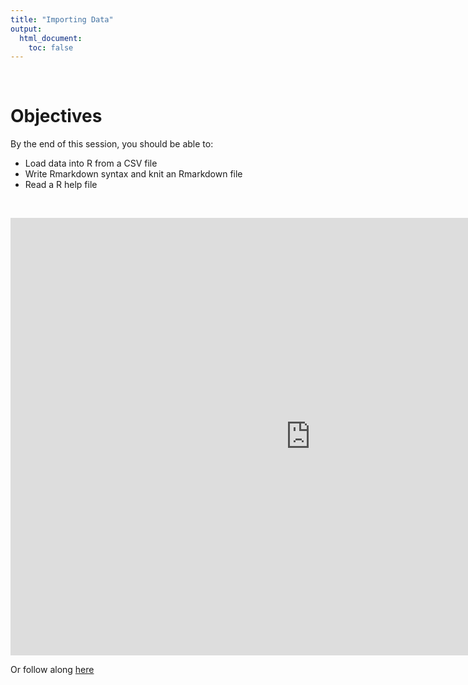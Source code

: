 ```yaml
---
title: "Importing Data"
output:
  html_document:
    toc: false
---
```


<br>

# Objectives

By the end of this session, you should be able to:

* Load data into R from a CSV file
* Write Rmarkdown syntax and knit an Rmarkdown file
* Read a R help file

<br>

<iframe width="960" height="700" src="http://www.globalhealthresearch.co/workshops/ieat/decks/w02_deck.html" style="border: none;"></iframe>

Or follow along [here](decks/w02_deck.html)